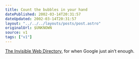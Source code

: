 ```yaml
---
title: Count the bubbles in your hand
datePublished: 2002-03-14T20:31:57
dateUpdated: 2002-03-14T20:31:57
layout: "../../../layouts/posts/post.astro"
originalUrl: $UNKNOWN
source: v1
tags: ["v1"]
---
```


[The Invisible Web Directory][1], for when Google just ain&#8217;t enough.

[1]: http://www.invisible-web.net/
